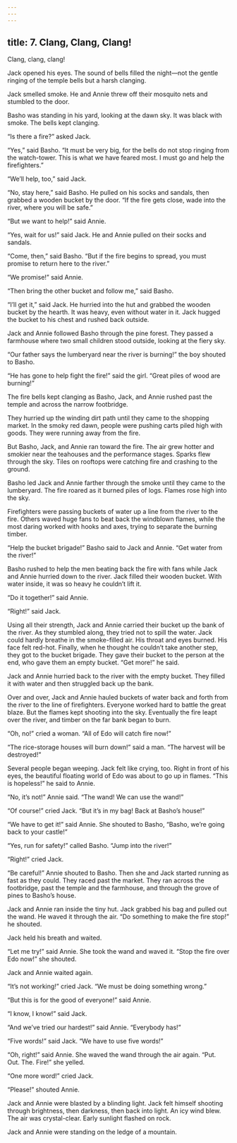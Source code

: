 ```yaml
---
---
---
```

title: 7. Clang, Clang, Clang!
---



Clang, clang, clang!

Jack opened his eyes. The sound of bells filled the night—not the gentle ringing of the temple bells but a harsh clanging.

Jack smelled smoke. He and Annie threw off their mosquito nets and stumbled to the door.

Basho was standing in his yard, looking at the dawn sky. It was black with smoke. The bells kept clanging.

“Is there a fire?” asked Jack.

“Yes,” said Basho. “It must be very big, for the bells do not stop ringing from the watch-tower. This is what we have feared most. I must go and help the firefighters.”

“We’ll help, too,” said Jack.

“No, stay here,” said Basho. He pulled on his socks and sandals, then grabbed a wooden bucket by the door. “If the fire gets close, wade into the river, where you will be safe.”

“But we want to help!” said Annie.

“Yes, wait for us!” said Jack. He and Annie pulled on their socks and sandals.

“Come, then,” said Basho. “But if the fire begins to spread, you must promise to return here to the river.”

“We promise!” said Annie.

“Then bring the other bucket and follow me,” said Basho.

“I’ll get it,” said Jack. He hurried into the hut and grabbed the wooden bucket by the hearth. It was heavy, even without water in it. Jack hugged the bucket to his chest and rushed back outside.

Jack and Annie followed Basho through the pine forest. They passed a farmhouse where two small children stood outside, looking at the fiery sky.

“Our father says the lumberyard near the river is burning!” the boy shouted to Basho.

“He has gone to help fight the fire!” said the girl. “Great piles of wood are burning!”

The fire bells kept clanging as Basho, Jack, and Annie rushed past the temple and across the narrow footbridge.

They hurried up the winding dirt path until they came to the shopping market. In the smoky red dawn, people were pushing carts piled high with goods. They were running away from the fire.

But Basho, Jack, and Annie ran toward the fire. The air grew hotter and smokier near the teahouses and the performance stages. Sparks flew through the sky. Tiles on rooftops were catching fire and crashing to the ground.

Basho led Jack and Annie farther through the smoke until they came to the lumberyard. The fire roared as it burned piles of logs. Flames rose high into the sky.

Firefighters were passing buckets of water up a line from the river to the fire. Others waved huge fans to beat back the windblown flames, while the most daring worked with hooks and axes, trying to separate the burning timber.



“Help the bucket brigade!” Basho said to Jack and Annie. “Get water from the river!”

Basho rushed to help the men beating back the fire with fans while Jack and Annie hurried down to the river. Jack filled their wooden bucket. With water inside, it was so heavy he couldn’t lift it.

“Do it together!” said Annie.

“Right!” said Jack.

Using all their strength, Jack and Annie carried their bucket up the bank of the river. As they stumbled along, they tried not to spill the water. Jack could hardly breathe in the smoke-filled air. His throat and eyes burned. His face felt red-hot. Finally, when he thought he couldn’t take another step, they got to the bucket brigade. They gave their bucket to the person at the end, who gave them an empty bucket. “Get more!” he said.

Jack and Annie hurried back to the river with the empty bucket. They filled it with water and then struggled back up the bank.

Over and over, Jack and Annie hauled buckets of water back and forth from the river to the line of firefighters. Everyone worked hard to battle the great blaze. But the flames kept shooting into the sky. Eventually the fire leapt over the river, and timber on the far bank began to burn.

“Oh, no!” cried a woman. “All of Edo will catch fire now!”

“The rice-storage houses will burn down!” said a man. “The harvest will be destroyed!”

Several people began weeping. Jack felt like crying, too. Right in front of his eyes, the beautiful floating world of Edo was about to go up in flames. “This is hopeless!” he said to Annie.

“No, it’s not!” Annie said. “The wand! We can use the wand!”

“Of course!” cried Jack. “But it’s in my bag! Back at Basho’s house!”

“We have to get it!” said Annie. She shouted to Basho, “Basho, we’re going back to your castle!”

“Yes, run for safety!” called Basho. “Jump into the river!”

“Right!” cried Jack.

“Be careful!” Annie shouted to Basho. Then she and Jack started running as fast as they could. They raced past the market. They ran across the footbridge, past the temple and the farmhouse, and through the grove of pines to Basho’s house.

Jack and Annie ran inside the tiny hut. Jack grabbed his bag and pulled out the wand. He waved it through the air. “Do something to make the fire stop!” he shouted.

Jack held his breath and waited.

“Let me try!” said Annie. She took the wand and waved it. “Stop the fire over Edo now!” she shouted.

Jack and Annie waited again.

“It’s not working!” cried Jack. “We must be doing something wrong.”

“But this is for the good of everyone!” said Annie.

“I know, I know!” said Jack.

“And we’ve tried our hardest!” said Annie. “Everybody has!”

“Five words!” said Jack. “We have to use five words!”

“Oh, right!” said Annie. She waved the wand through the air again. “Put. Out. The. Fire!” she yelled.



“One more word!” cried Jack.

“Please!” shouted Annie.

Jack and Annie were blasted by a blinding light. Jack felt himself shooting through brightness, then darkness, then back into light. An icy wind blew. The air was crystal-clear. Early sunlight flashed on rock.

Jack and Annie were standing on the ledge of a mountain.